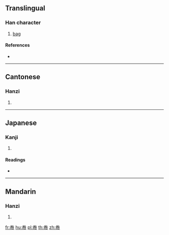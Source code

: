 {{character info/new}}
==Translingual==

===Han character===
{{Han char|rn=50|rad=巾|as=06|sn=9|four=90227|canj=FQLB|ids=⿱龹巾}}

# [[bag]]

====References====
* {{Han ref|kx=0331.060|dkj=08881|dj=0636.210|hdz=10738.060|uh=5E23|ud=24099|bh=CEB2|bd=52914}}

----

==Cantonese==

===Hanzi===
{{yue-hanzi|jyut=[[gyun3]]|y=gyun3}}

# {{defn|lang=yue|sort=巾06}}

----

==Japanese==

===Kanji===
{{ja-kanji|grade=|rs=巾06}}

# {{defn|lang=ja|sort=巾06}}

====Readings====
* {{ja-readings|on=[[けん]] (ken), [[げん]] (gen)|kun=[[ふくろ]] (fukuro)}}

----

==Mandarin==

===Hanzi===
{{cmn-hanzi|pin=[[juǎn]] ([[juan3]]), [[juàn]] ([[juan4]])|wg=chüan<sup>3</sup>, chüan<sup>4</sup>}}

# {{defn|lang=cmn|sort=巾06}}

[[fr:帣]]
[[hu:帣]]
[[pl:帣]]
[[th:帣]]
[[zh:帣]]